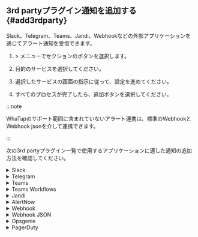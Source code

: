 ## 3rd partyプラグイン通知を追加する {#add3rdparty}

Slack、Telegram、Teams、Jandi、Webhookなどの外部アプリケーションを通じてアラート通知を受信できます。

1. <Cmdname sid="event_statistic" className="uitext" /> &gt; <Cmdname sid="eventNoti" className="uitext" />メニューで<Cmdname sid="3rd_party_plugin" className="uitext" />セクションの<Cmdname sid="adding" className="uitext" />ボタンを選択します。

2. 目的のサービスを選択してください。

   <ImgLang img='set-event-3rd-party-plugin.png' desc='3rd partyプラグイン追加' />

3. 選択したサービスの画面の指示に従って、設定を進めてください。

4. すべてのプロセスが完了したら、追加ボタンを選択してください。

:::note

WhaTapのサポート範囲に含まれていないアラート連携は、標準のWebhookとWebhook jsonを介して連携できます。

:::

次の3rd partyプラグイン一覧で使用するアプリケーションに適した通知の追加方法を確認してください。

<details>

<summary>Slack</summary>

画面の下に<Cmdname sid="add_to_slack" className="uitext" />ボタンをクリックすると、Slackのチームおよびチャンネルに**WhaTapNotiBot**を登録できます。

<ImgLang img='3rdparty/set-event-3rd-party-plugin-add-slack.png' desc='Slack' />

</details>

<details>

<summary>Telegram</summary>

1. **Telegram**から**@WhaTapApmNotiBot**を検索します。

   <ImgLang img='3rdparty/set-event-3rd-party-plugin-add-telegram.png' desc='Telegram' />

2. アラート通知を受信するプロジェクトのアクセスキーをチャット画面に入力します。

   <ImgLang img='3rdparty/set-event-3rd-party-plugin-add-telegram-license.png' desc='Telegram' />

:::note

以下は、使用可能なコマンドの一覧です。

- `/help`: コマンド一覧を表示する

- `/license`: 通知を受けるプロジェクトのアクセスキーを入力

- `/remove`: 通知を受けないプロジェクトコードを入力

- `/list`: 現在通知を受けているプロジェクトコードを表示する

:::

</details>

<details>

<summary>Teams</summary>

1. 通知を受けるチャンネルの**コネクター**設定へ移動します。

   <ImgLang img="3rdparty/management_event_new_teams_step_01.png" className="width-200" desc="Teams" />

2. **Webhook**を追加し、**構成**ボタンをクリックして次のステップへ進みます。

   <ImgLang img="3rdparty/management_event_new_teams_step_02.png" className="width-600" desc="Teams" />

3. Webhook名を入力し、**作成**ボタンをクリックします。

   <ImgLang img="3rdparty/management_event_new_teams_step_03.png" className="width-600" desc="Teams" />

4. 作成されたWebhhok URLをコピーします。

   <ImgLang img="3rdparty/management_event_new_teams_step_04.png" className="width-600" desc="Teams" />

5. WhaTapモニタリングサービスの<Cmdname sid="TTL06656" className="uitext" />画面に戻って<UI>Channel Name</UI>と<UI>Webhook URL</UI>項目を入力します。

   <ImgLang img="3rdparty/set-event-3rd-party-plugin-add-teams.png" className="width-600" desc="登録" />

6. <Cmdname sid="BTN06673" className="uitext" />ボタンを選択します。

</details>

<details>

<summary>Teams Workflows</summary>

ワークフローを使用するには、**Microsoft Teams**にアクセスできるアカウントと、ビジネスプランのサブスクリプションが必要です。

1. **チーム**メニューで詳細(...) ボタンを選択した後、**チャンネル追加**をクリックします。

   <ImgLang img="3rdparty/teams_workflows_step_01.png" desc="Teams Workflows" />

2. チャンネル名と説明を入力し、チャンネルタイプを**標準**を選択します。

   <ImgLang img="3rdparty/teams_workflows_step_02.png" desc="Teams Workflows" />

   :::note

   チャンネルタイプを**共有**で選択すると、ワークフローを使用できず、**非公開**を選択すると、ワークフローを追加できますが、通知を受信できません。

   :::

3. 生成したチャンネルで詳細を見る(...) ボタンを選択した後、**ワークフロー**をクリックします。

   <ImgLang img="3rdparty/teams_workflows_step_03.png" desc="Teams Workflows" />

4. **ワークフロー**ダイアログボックスの**ワークフロー**の一覧で**ウェブフックのリクエストが受信されたら、チャンネルに掲示**を選択した後、**追加ワークフロー**をクリックします。

   <ImgLang img="3rdparty/teams_workflows_step_04.png" desc="Teams Workflows" />

5. 名前と接続状態を確認した後、**次**ボタンをクリックします。

   <ImgLang img="3rdparty/teams_workflows_step_05.png" desc="Teams Workflows" />

6. 詳細情報をご確認の上、**ワークフロー追加**ボタンをクリックします。

   <ImgLang img="3rdparty/teams_workflows_step_06.png" desc="Teams Workflows" />

7. ワークフローの追加を完了しました。**生成されたアドレス**をコピーします。

   <ImgLang img="3rdparty/teams_workflows_step_07.png" desc="Teams Workflows" />

8. WhaTapモニタリングサービスの<Cmdname sid="TTL06656" className="uitext" />画面に戻って<UI>Channel Name</UI>と<UI>Webhook URL</UI>項目を入力します。

   <ImgLang img="3rdparty/set-event-3rd-party-plugin-add-teams.png" className="width-600" desc="登録" />

9. <Cmdname sid="BTN06673" className="uitext" />ボタンを選択します。

</details>

<details>

<summary>Jandi</summary>

1. アラート通知を受信するトピック、またはチャットから**Jandi Connect**設定へ移動します。

2. **コネクト一覧**で<b>Webhook受信(Incoming Webhook)</b>項目で**追加**ボタンを選択します。

   <ImgLang img="3rdparty/management_event_jandi_step_01.png" desc="Jandi" />

3. **連携**タブで**連携追加**ボタンを選択します。

4. **Webhook URL登録**項目にWebhook URLをコピーします。

   <ImgLang img="3rdparty/management_event_jandi_step_02.png" desc="Jandi" />

5. WhaTapモニタリングサービスの<Cmdname sid="TTL06656" className="uitext" />画面に戻って<UI>Channel Name</UI>と<UI>Webhook URL</UI>項目を入力します。

   <ImgLang img="3rdparty/set-event-3rd-party-plugin-add-teams.png" className="width-600" desc="登録" />

6. <Cmdname sid="BTN06673" className="uitext" />ボタンを選択します。

</details>

<details>

<summary>AlertNow</summary>

1. **AlerNow**サービスに接続してから**インテグレーション**メニューへ移動します。

   <ImgLang img="3rdparty/management_event_alertnow_step_01.png" desc="AlertNow" className="width-200" />

2. **インテグレーション**メニューの**インテグレーションの作成**ボタンを選択します。

   <ImgLang img="3rdparty/management_event_alertnow_step_02.png" desc="AlertNow" className="width-600" />

3. インテグレーションタイプから**WhaTap**を選択します。

   ![AlerNow](/img/3rdparty/management_event_alertnow_step_03.png)

4. **インテグレーション**画面で統合名と命名規則を設定します。

   <ImgLang img="3rdparty/management_event_alertnow_step_04.png" desc="AlertNow" className="width-600" />

5. **確認**ボタンを選択するとインテグレーションが作成されます。

6. 作成されたインテグレーションの一覧を確認し、該当のインテグレーション項目を選択します。

   <ImgLang img="3rdparty/management_event_alertnow_step_05.png" desc="AlertNow" className="width-600" />

7. 詳細画面で**URL**項目の右側に、コピーするボタンを選択してURLをコピーします。

   <ImgLang img="3rdparty/management_event_alertnow_step_06.png" desc="AlertNow" className="width-600" />

8. WhaTapモニタリングサービスの<Cmdname sid="TTL06656" className="uitext" />画面に戻って<UI>Channel Name</UI>と<UI>Webhook URL</UI>項目を入力します。

   <ImgLang img="3rdparty/set-event-3rd-party-plugin-add-teams.png" className="width-600" desc="登録" />

9. <Cmdname sid="BTN06673" className="uitext" />ボタンを選択します。

</details>

<details>

<summary>Webhook</summary>

1. 通知を受けるWebhookを登録します。登録したURLに、POST Methodで通知の`title`、`text`が転送されます。

   ![Webhook](/img/3rdparty/set-event-3rd-party-plugin-add-webhook.png)

2. <UI>Webhook Name</UI>と<UI>Webhook URL</UI>項目を入力します。

   <ImgLang img="3rdparty/set-event-3rd-party-plugin-add-webhook-options.png" className="width-600" desc="登録" />

3. <Cmdname sid="BTN06673" className="uitext" />ボタンを選択します。

</details>

<details>

<summary>Webhook JSON</summary>

1. 通知を受けるWebhookを登録します。登録したURLに、POST Methodで通知データがJSONで転送されます。

   ![Webhook](/img/3rdparty/set-event-3rd-party-plugin-add-webhook-json.png)

2. <UI>Webhook Name</UI>と<UI>Webhook URL</UI>項目を入力します。

   <ImgLang img="3rdparty/set-event-3rd-party-plugin-add-webhook-json-options.png" className="width-600" desc="登録" />

3. <Cmdname sid="BTN06673" className="uitext" />ボタンを選択します。

:::note

- イベント状態(`status`)はイベント発生(`on`)、イベントの解消(`off`)で区分できます。

- `level`は`None`、`Info`、`Warning`、`Critical`のいずれかに分類されます。

- Header値を追加するには<Cmdname sid="TTL06674" className="uitext" />を選択します。

:::

</details>

<details>

<summary>Opsgenie</summary>

1. **Teams**メニューで通知を受信するチームを選択してから、**Integrations**メニューをクリックします。

   ![Opsgenie](/img/3rdparty/management_event_opsgenie_step_01.png)

2. **Add Integration**ボタンを選択します。

   ![Opsgenie](/img/3rdparty/management_event_opsgenie_step_02.png)

3. Integration一覧で'API'を検索し、選択します。

   ![Opsgenie](/img/3rdparty/management_event_opsgenie_step_03.png)

4. API名およびTeamを割り当てて各権限を設定します。

   ![Opsgenie](/img/3rdparty/management_event_opsgenie_step_04.png)

5. **Save Integration**ボタンを選択します。

6. WhaTapモニタリングサービスの<Cmdname sid="TTL06656" className="uitext" />画面に戻って<UI>Name</UI>と<UI>API Key</UI>項目を入力します。

   <ImgLang img="3rdparty/set-event-3rd-party-plugin-add-opsgenie-options.png" className="width-600" desc="登録" />

7. <Cmdname sid="BTN06673" className="uitext" />ボタンを選択します。

</details>

<details>

<summary>PagerDuty</summary>

1. [PagerDuty](https://www.pagerduty.com/)アカウントに登録してログインしたことを確認します。

2. PagerDutyで**Services** &gt; **Service Directory**メニューに入って**New Service**ボタンを選択します。

   ![PagerDuty](https://preview.whatap.io/assets/assets/image/management_event_pagerduty_step_01.jpg)

3. Service情報を入力の上、**Next**ボタンを選択します。

   ![PagerDuty](https://preview.whatap.io/assets/assets/image/management_event_pagerduty_step_02.jpg)

4. Escalation Policyを設定して**Next**ボタンを選択します。

   ![PagerDuty](https://preview.whatap.io/assets/assets/image/management_event_pagerduty_step_03.jpg)

5. **Alert Grouping**と**Transient Alerts**項目を設定して**Next**ボタンを選択します。

   ![PagerDuty](https://preview.whatap.io/assets/assets/image/management_event_pagerduty_step_04.jpg)

6. **Integrations**で**Event API V2**を選択して**Create Service**ボタンをクリックします。

   ![PagerDuty](https://preview.whatap.io/assets/assets/image/management_event_pagerduty_step_05.jpg)

7. 生成したService画面で、**Integration Name**と**Integration Key**値をコピーします。

   ![PagerDuty](https://preview.whatap.io/assets/assets/image/management_event_pagerduty_step_06.jpg)

8. WhaTapモニタリングサービスの<Cmdname sid="TTL06656" className="uitext" />画面に戻って<UI>Integration Name</UI>と<UI>Integration Key</UI>項目を入力します。

   <ImgLang img="3rdparty/set-event-3rd-party-plugin-add-pagerduty-options.png" className="width-600" desc="Register" />

:::note

メッセージを受信できなかったり、プラグインが登録されていない場合は、**Integration Name**または**Integration Key**値が正しいか確認します。

:::

</details>
